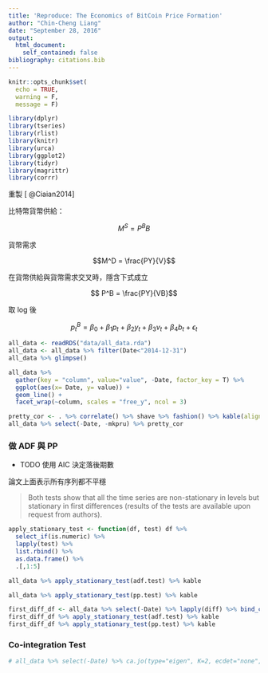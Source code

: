 ```yaml
---
title: 'Reproduce: The Economics of BitCoin Price Formation'
author: "Chin-Cheng Liang"
date: "September 28, 2016"
output:
  html_document:
    self_contained: false
bibliography: citations.bib
---
```


```r
knitr::opts_chunk$set(
  echo = TRUE,
  warning = F,
  message = F)
```

```r
library(dplyr)
library(tseries)
library(rlist)
library(knitr)
library(urca)
library(ggplot2)
library(tidyr)
library(magrittr)
library(corrr)
```




重製 [ @Ciaian2014]

比特幣貨幣供給：

$$M^S = P^B B $$

貨幣需求

$$M^D = \frac{PY}{V}$$

在貨幣供給與貨幣需求交叉時，隱含下式成立

$$ P^B = \frac{PY}{VB}$$

取 log 後

$$ p^B_t = \beta_0 +\beta_1 p_t +\beta_2 y_t +\beta_3 v_t +\beta_4 b_t + \epsilon_t$$



```r
all_data <- readRDS("data/all_data.rda")
all_data <- all_data %>% filter(Date<"2014-12-31")
all_data %>% glimpse()
```

```r
all_data %>%
  gather(key = "column", value="value", -Date, factor_key = T) %>%
  ggplot(aes(x= Date, y= value)) +
  geom_line() +
  facet_wrap(~column, scales = "free_y", ncol = 3)
```

```r
pretty_cor <- . %>% correlate() %>% shave %>% fashion() %>% kable(align = "r")
all_data %>% select(-Date, -mkpru) %>% pretty_cor
```


### 做 ADF 與 PP

- TODO 使用 AIC 決定落後期數

論文上面表示所有序列都不平穩

> Both tests show that all the time series are non-stationary in levels but stationary in first differences (results of the tests are available upon request from authors).

```r
apply_stationary_test <- function(df, test) df %>%
  select_if(is.numeric) %>%
  lapply(test) %>%
  list.rbind() %>%
  as.data.frame() %>%
  .[,1:5]

all_data %>% apply_stationary_test(adf.test) %>% kable
```

```r
all_data %>% apply_stationary_test(pp.test) %>% kable
```

```r
first_diff_df <- all_data %>% select(-Date) %>% lapply(diff) %>% bind_cols()
first_diff_df %>% apply_stationary_test(adf.test) %>% kable
first_diff_df %>% apply_stationary_test(pp.test) %>% kable
```

### Co-integration Test

```r
# all_data %>% select(-Date) %>% ca.jo(type="eigen", K=2, ecdet="none", spec="longrun")
```


